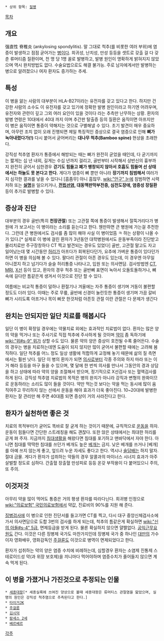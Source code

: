  * 상위 항목: [[질병]]
{{{#!html
<div style="border: 3px solid Lime;padding:10px;margin-bottom:-40px"><b style="font-size:18px">본 문서는 의학에 관한 내용을 담고 있습니다.</b>

리그베다 위키의 의학정보에 의존하여 자신의 건강 상태를 판단하여 치료하려 하지 마십시오. 이 문서의 정보는 기초 상식 및 학술적인 설명으로만 이용해 주시기 바라며, 이 외의 용도로 이용하여 불이익을 입을 시 리그베다 위키는 법적 책임을 지지 않습니다. <b>정확한 진단은 병원, 보건소 등 전문의료기관에서 받으시기 바랍니다.</b>

또한 정확한 정보의 전달이 필요한 문서이므로 읽는 이를 혼란스럽게 하거나 오해를 낳을 가능성이 있는 자의적인 생각 및 독자연구 내용, 또는 공인되지 않은 학설 등 확인되지 않은 정보는 삽입하지 마십시오. 또한 이 문서에 기반한 자의적인 의학적 판단 및 정신 분석 등도 허용되지 않습니다.
</div>
}}}

[[목차]]
== 개요 ==
强直性 脊椎炎 (ankylosing spondylitis). 말 그대로 척추(를 비롯한 여러 부위)에 염증이 발생하고 점점 굳어가는 [[병]]이다. 희귀성, 난치성, 만성 등등을 셋트로 갖출 걸 다 갖춘 류머티즘 질환이며, 천 명 당 1명 꼴로 발병하고, 발병 원인이 명확하게 밝혀지지 않았으며 역시 완치방법도 없다. 수술요법으로도 해결 불가능. 주로 남자에게서만 발병하는 병으로 알려졌으나 여자 환자도 증가하는 추세. 

== 특성 ==
이 병을 앓는 사람의 대부분이 HLA-B27이라는 유전자를 갖고 있다고 한다. 하지만 건강한 사람의 소수도 이 유전자를 갖고 있기에 정확한 발병 원인이라고 하기엔 어려우며, 유전자와 관련이 깊고 그외 여러 요인이 있을 것이다 라는 추측만 난무하는 상황. 환자의 발병 연령은 10대에서 40대 까지 이며 추간판 탈출증 등의 질환은 움직이면 아프지만 이 병은 움직이면 통증이 약해지는 것으로 구별해낼 수 있다. 초기 발견이 매우 중요하며, 아무런 조치 없이 오래 진행되면 제일 특징적인 증상으로 결국 염증으로 인해 '''뼈가 녹아내렸다가(!)''' 다시 붙어서 굳어버리는 '''대나무 척추(Bamboo spine)''' 현상을 초래한다. 

강직성 척추염 환자가 통증에서 해방되는 때는 뼈가 완전히 굳었을 때인데, 다 굳기까지는 짧게는 십 년 내외, 길게는 수십 년까지 걸리고, 골반부터 시작해서 상반신의 흉부까지 완전히 굳어서 심한경우 '''걷기도 힘들고 폐가 팽창되지 않아서 호흡도 힘들며 선 상태에서는 하늘도 못 본다고 한다.''' 게다가 염증이 뼈 뿐만 아니라 '''장기까지 침범해서''' 여러가지 심각한 결과를 낳을 수 있다니 [흠좀무] 아니 흠많무. [[wiki:"안구" 눈]]에 침범하면 시력저하 또는 '''[[실명]]'''을 일으키거나, '''[[전립선]]염, 대동맥판막부전증, 심전도장애, 염증성 장질환''' 등이 추가로 발병할 수 있다.

== 증상과 진단 ==
대부분의 경우 골반(특히 '''천장관절''') 또는 고관절 쪽에 통증이 발생해서 절뚝거리다가 병원에 가 보고서는 이 병이라는 소리를 듣는다고 한다. 웬만하면 큰 병원에 가는걸 추천한다. 그런데 큰 병원에서도 검사를 좀 많이 해야 사실 이 병이었뜸 ㅋ 하는 상황이 나올 수가 있다.[* 실제로 이 병에 걸린 환자가 3년동안 대학병원에서도 운동부족이라 진단받고 물리치료만 주구장창하다 CT 찍고 발견되는 경우도 있었다] 골반, 고관절 말고도 자고 일어났는데 몇 시간동안 [[허리]]가 아프다가 회복된다던가, 요추에 가벼운 통증이 있다던가 하면 이 병을 의심해 볼 수 있다. 팔다리 관절이 아픈 경우도 있는데, 이 경우엔 아무일 아니겠지 하고 넘기다가 슬슬 허리통증 나타나고, 입원 또는 의사면담. 검사방법엔 [[CT]], [[MRI]], [[X선]] 등이 있고, 환자의 경우 척추 또는 골반뼈 표면이 녹아서 오돌토돌하거나, 뼈 속에 길다란 틈같은게 생겨서 이것으로 진단 할 수 있다. 

여름에는 비교적 통증이 덜하나 환절기나 겨울에는 자주 통증이 생기며 거동이 불편할 정도도 더러 있다. 이때는 주로 무릎, 골반에 신경이 눌린듯한 통증이 생기며 가끔 갈비뼈가 시리도록 아프거나 목이 삐끗 한것처럼 아픈듯 관절 이란 관절은 다 문제가 생긴다

== 완치는 안되지만 일단 치료를 해봅시다 ==
일단 이 병이 확정일 경우에는 약물치료 외에는 효과적인 치료법이 없다. 환자는 많은 양의 약을 먹거나 또는 주사기로 직접 척추에 주사하게 될 것이며 [[약]]이 좀 독하기에 [[wiki:"위#s-9" 위]]가 상할 수도 있다. 물론 약의 양은 증상이 호전될 수록 줄어든다. 수술의 경우는 병을 치료하는데엔 도움이 되지 않지만 많이 굳어서 불편할 때에는 고려해 봄직하다. 일단 척추를 어느 정도 일상 생활에 적합하게 교정해 놓기 때문에 삶의 질 측면에서는 훨씬 낫다. 일단 이 병의 환자가 되면 [[의사]]로부터 각종 주의와 하지 마라 또는 이거 해라 등등을 마구 들을 수 있으며, 몇 달에 한 번씩 의사를 만나서 그동안의 경과 상담을 하고 상태에 따라 약의 양을 조절해서 받으며, 정기적으로 X선검사 또는 혈액검사를 하게 된다. 강직성 척추염 치료법의 목적은 병의 완치가 아니라 강직과 변형의 완화이므로 운동하라는 소리도 많이 들을 것이다. 약만 먹는것 보다는 약을 먹는 동시에 많이 움직여주고 무리하지 않는 선에서 운동을 해야 효과가 더욱 좋아진다. 10~20대에 발병한 환자는 잘 관리만 해 주면 40대쯤 되면 증상이 거의 사라진다고 한다.

== 환자가 실천하면 좋은 것 ==
치료의 목적부터가 굳어도 똑바로 잘 굳게 하는 것이기 때문에, 규칙적으로 [[운동]]을 하자. 운동이 힘들다면 간단한 스트레칭을 해도 괜찮다. 또한 앉은 상태에서는 최대한 허리를 곧게 펴 주자. 지금까지 [[침대]]생활을 해왔다면 침대를 포기하고 맨바닥에서 자야 한다. 아니면 침대를 딱딱한 침대를 쓰던가 베개도 높은 [[베개]]는 금지. 낮은 베개를 쓰거나 [베개]를 아예 쓰지 않는게 좋고, 엎드려 누운 자세도 좋다고 한다. 역시나 [[술]][[담배]]는 하지 말자. 절대 금물. 게다가 환자가 섭취하는 약들의 경우 알콜과의 마이너스 시너지 효과가 아주 살벌할 정도로 심하다. 간출혈 장출혈 만성피로 등등 온갖 부작용이 다 붙어있으니 주의, 또 주의. 

== 이것저것 ==
아무리 약을 많이 먹어도 통증은 거의 평생 환자를 따라다닌다. 희귀병 인정으로 [[wiki:"의료보험" 국민의료보험]]에서 약값, 진료비의 90%를 지원 해 준다.

[[징병검사]]에 이 병으로 인한 진단서를 들고가면 CT를 찍고, 다시 대구 중앙신체검사소에 가서 의사면담으로 도합 3번의 검사를 하게 되는데, 척추의 틈같은게 확실하면 [[wiki:"신의 아들#s-4" 5급]], 면제등급을 받게 된다. 물론 확실하지 않으면 얄짤없다. [[공익근무요원]]도 간다. 이것은 다른 징병제 국가도 마찬가지인데 징병제 국가 중 하나인 [[대만]]의 가수이자 영화배우, 영화감독인 [[주걸륜]]도 이것으로 병역이 면제되었다고 한다.

환자가 섭취하는 약의 양은 염증 수치에 비례하는데, 심할경우 환자는 소염제 진통제 스테로이드성 약(과 위장 보호제)을  끼니마다 먹어야하며 염증수치가 줄어들지 않으면 계속 먹게 된다.

== 이 병을 가졌거나 가진것으로 추정되는 인물 ==
 * [[세종대왕]][* 세종실록에 쓰여진 양상으로 볼때 세종대왕은 류머티스 관절염을 앓았으며, 실명의 원인은 강직성 척추염으로 추측된다고 한다.]
 * [[타이거JK]]
 * [[주걸륜]]
 * [[김시덕]]
 * [[람세스 2세]]
 * [[베르베르]] 
[[각주]]
